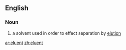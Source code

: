 ==English==

===Noun===
{{en-noun}}
{{wikipedia}}
# {{context|chromatography}} a solvent used in order to effect separation by [[elution]]

[[ar:eluent]]
[[zh:eluent]]